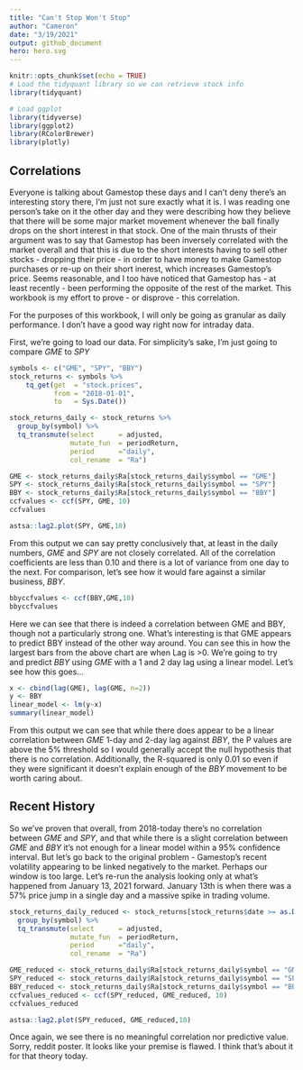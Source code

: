 ```yaml
---
title: "Can't Stop Won't Stop"
author: "Cameron"
date: "3/19/2021"
output: github_document
hero: hero.svg
---
```


```r
knitr::opts_chunk$set(echo = TRUE)
# Load the tidyquant library so we can retrieve stock info
library(tidyquant)

# Load ggplot
library(tidyverse)
library(ggplot2)
library(RColorBrewer)
library(plotly)
```

## Correlations

Everyone is talking about Gamestop these days and I can't deny there's an interesting story there, I'm just not sure exactly what it is.  I was reading one person's take on it the other day and they were describing how they believe that there will be some major market movement whenever the ball finally drops on the short interest in that stock.  One of the main thrusts of their argument was to say that Gamestop has been inversely correlated with the market overall and that this is due to the short interests having to sell other stocks - dropping their price - in order to have money to make Gamestop purchases or re-up on their short inerest, which increases Gamestop's price.  Seems reasonable, and I too have noticed that Gamestop has - at least recently - been performing the opposite of the rest of the market.  This workbook is my effort to prove - or disprove - this correlation.

For the purposes of this workbook, I will only be going as granular as daily performance.  I don't have a good way right now for intraday data.

First, we're going to load our data.  For simplicity's sake, I'm just going to compare $GME$ to $SPY$

``` r

symbols <- c("GME", "SPY", "BBY")
stock_returns <- symbols %>%
    tq_get(get  = "stock.prices",
           from = "2018-01-01",
           to   = Sys.Date()) 

stock_returns_daily <- stock_returns %>%
  group_by(symbol) %>%
  tq_transmute(select      = adjusted,
               mutate_fun  = periodReturn,
               period      ="daily",
               col_rename  = "Ra")
```

``` r

GME <- stock_returns_daily$Ra[stock_returns_daily$symbol == "GME"]
SPY <- stock_returns_daily$Ra[stock_returns_daily$symbol == "SPY"]
BBY <- stock_returns_daily$Ra[stock_returns_daily$symbol == "BBY"]
ccfvalues <- ccf(SPY, GME, 10)
ccfvalues

```

``` r
astsa::lag2.plot(SPY, GME,10)
```

From this output we can say pretty conclusively that, at least in the daily numbers, $GME$ and $SPY$ are not closely correlated.  All of the correlation coefficients are less than 0.10 and there is a lot of variance from one day to the next.  For comparison, let's see how it would fare against a similar business, $BBY$.

``` r
bbyccfvalues <- ccf(BBY,GME,10)
bbyccfvalues
```

Here we can see that there is indeed a correlation between GME and BBY, though not a particularly strong one.  What's interesting is that GME appears to predict BBY instead of the other way around.  You can see this in how the largest bars from the above chart are when Lag is >0.  We're going to try and predict $BBY$ using $GME$ with a 1 and 2 day lag using a linear model.  Let's see how this goes...

``` r
x <- cbind(lag(GME), lag(GME, n=2))
y <- BBY
linear_model <- lm(y~x)
summary(linear_model)
```

From this output we can see that while there does appear to be a linear correlation between $GME$ 1-day and 2-day lag against $BBY$, the P values are above the 5% threshold so I would generally accept the null hypothesis that there is no correlation.  Additionally, the R-squared is only 0.01 so even if they were significant it doesn't explain enough of the $BBY$ movement to be worth caring about.

## Recent History

So we've proven that overall, from 2018-today there's no correlation between $GME$ and $SPY$, and that while there is a slight correlation between $GME$ and $BBY$ it's not enough for a linear model within a 95% confidence interval.  But let's go back to the original problem - Gamestop's recent volatility appearing to be linked negatively to the market.  Perhaps our window is too large.  Let's re-run the analysis looking only at what's happened from January 13, 2021 forward.  January 13th is when there was a 57% price jump in a single day and a massive spike in trading volume.

``` r
stock_returns_daily_reduced <- stock_returns[stock_returns$date >= as.Date("2021-01-13"),] %>%
  group_by(symbol) %>%
  tq_transmute(select      = adjusted,
               mutate_fun  = periodReturn,
               period      ="daily",
               col_rename  = "Ra")
```

``` r

GME_reduced <- stock_returns_daily$Ra[stock_returns_daily$symbol == "GME"]
SPY_reduced <- stock_returns_daily$Ra[stock_returns_daily$symbol == "SPY"]
BBY_reduced <- stock_returns_daily$Ra[stock_returns_daily$symbol == "BBY"]
ccfvalues_reduced <- ccf(SPY_reduced, GME_reduced, 10)
ccfvalues_reduced

```

``` r
astsa::lag2.plot(SPY_reduced, GME_reduced,10)
```

Once again, we see there is no meaningful correlation nor predictive value.  Sorry, reddit poster.  It looks like your premise is flawed.  I think that's about it for that theory today.